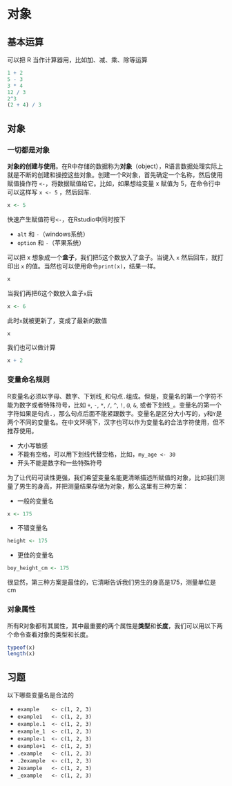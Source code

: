 # 对象 {#objects}

## 基本运算

可以把 R 当作计算器用，比如加、减、乘、除等运算
```r
1 + 2
5 - 3
3 * 4
12 / 3
2^3
(2 + 4) / 3
```


## 对象

### 一切都是对象

**对象的创建与使用**。在R中存储的数据称为**对象**（object），R语言数据处理实际上就是不断的创建和操控这些对象。创建一个R对象，首先确定一个名称，然后使用赋值操作符 `<-`，将数据赋值给它。比如，如果想给变量 x 赋值为 5，在命令行中可以这样写 `x <- 5` ，然后回车.

```r
x <- 5
```

::: {.rmdnote}

快速产生赋值符号`<-`，在Rstudio中同时按下

- `alt` 和 `-`（windows系统）
- `option` 和 `-`（苹果系统）
:::



可以把 x 想象成一个**盒子**，我们把5这个数放入了盒子。当键入 `x` 然后回车，就打印出 `x` 的值。当然也可以使用命令`print(x)`，结果一样。
```r
x
```


当我们再把6这个数放入盒子`x`后
```r
x <- 6
```


此时`x`就被更新了，变成了最新的数值
```r
x
```


我们也可以做计算
```r
x + 2
```


### 变量命名规则

R变量名必须以字母、数字、下划线`_`和句点`.`组成。但是，变量名的第一个字符不能为数字或者特殊符号，比如 `+`, `-`, `*`, `/`, `^`, `!`, `@`,  `&`, 或者下划线`_`。变量名的第一个字符如果是句点`.`，那么句点后面不能紧跟数字。变量名是区分大小写的，`y`和`Y`是两个不同的变量名。在中文环境下，汉字也可以作为变量名的合法字符使用，但不推荐使用。

- 大小写敏感
- 不能有空格，可以用下划线代替空格，比如，`my_age <- 30`
- 开头不能是数字和一些特殊符号

为了让代码可读性更强，我们希望变量名能更清晰描述所赋值的对象，比如我们测量了男生的身高，并把测量结果存储为对象，那么这里有三种方案：

- 一般的变量名
```r
x <- 175
```

- 不错变量名
```r
height <- 175
```

- 更佳的变量名
```r
boy_height_cm <- 175
```

很显然，第三种方案是最佳的，它清晰告诉我们男生的身高是175，测量单位是cm

### 对象属性

所有R对象都有其属性，其中最重要的两个属性是**类型**和**长度**，我们可以用以下两个命令查看对象的类型和长度。


```r
typeof(x) 
length(x)
```


## 习题

以下哪些变量名是合法的

- `example    <- c(1, 2, 3)`
- `example1   <- c(1, 2, 3)`
- `example.1  <- c(1, 2, 3)`
- `example_1  <- c(1, 2, 3)`
- `example-1  <- c(1, 2, 3)`
- `example+1  <- c(1, 2, 3)`
- `.example   <- c(1, 2, 3)`
- `.2example  <- c(1, 2, 3)`
- `2example   <- c(1, 2, 3)`
- `_example   <- c(1, 2, 3)`
